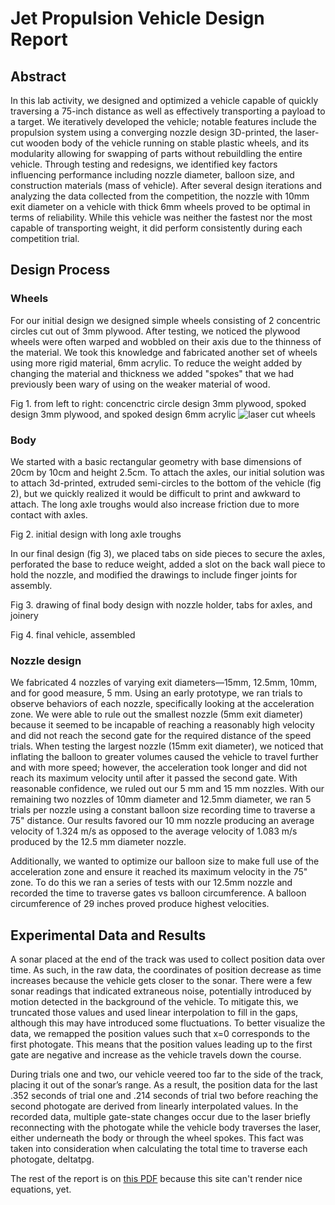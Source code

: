 # Jet Propulsion Vehicle Design Report

## Abstract

In this lab activity, we designed and optimized a vehicle capable of quickly traversing a 75-inch distance as well as effectively transporting a payload to a target. We iteratively developed the vehicle; notable features include the propulsion system using a converging nozzle design 3D-printed, the laser-cut wooden body of the vehicle running on stable plastic wheels, and its modularity allowing for swapping of parts without rebuildling the entire vehicle. Through testing and redesigns, we identified key factors influencing performance including nozzle diameter, balloon size, and construction materials (mass of vehicle). After several design iterations and analyzing the data collected from the competition, the nozzle with 10mm exit diameter on a vehicle with thick 6mm wheels proved to be optimal in terms of reliability. While this vehicle was neither the fastest nor the most capable of transporting weight, it did perform consistently during each competition trial.

## Design Process

### Wheels

For our initial design we designed simple wheels consisting of 2 concentric circles cut out of 3mm plywood. After testing, we noticed the plywood wheels were often warped and wobbled on their axis due to the thinness of the material. We took this knowledge and fabricated another set of wheels using more rigid material, 6mm acrylic. To reduce the weight added by changing the material and thickness we added "spokes" that we had previously been wary of using on the weaker material of wood.

Fig 1. from left to right: concenctric circle design 3mm plywood, spoked design 3mm plywood, and spoked design 6mm acrylic
![laser cut wheels](https://cdn.glitch.global/e9a14532-952f-41d5-a8f2-de28e52b377a/IMG_6227.jpg?v=1713141379396)

### Body

We started with a basic rectangular geometry with base dimensions of 20cm by 10cm and height 2.5cm. To attach the axles, our initial solution was to attach 3d-printed, extruded semi-circles to the bottom of the vehicle (fig 2), but we quickly realized it would be difficult to print and awkward to attach. The long axle troughs would also increase friction due to more contact with axles.

Fig 2. initial design with long axle troughs

In our final design (fig 3), we placed tabs on side pieces to secure the axles, perforated the base to reduce weight, added a slot on the back wall piece to hold the nozzle, and modified the drawings to include finger joints for assembly.

Fig 3. drawing of final body design with nozzle holder, tabs for axles, and joinery

Fig 4. final vehicle, assembled

### Nozzle design

We fabricated 4 nozzles of varying exit diameters—15mm, 12.5mm, 10mm, and for good measure, 5 mm. Using an early prototype, we ran trials to observe behaviors of each nozzle, specifically looking at the acceleration zone. We were able to rule out the smallest nozzle (5mm exit diameter) because it seemed to be incapable of reaching a reasonably high velocity and did not reach the second gate for the required distance of the speed trials. When testing the largest nozzle (15mm exit diameter), we noticed that inflating the balloon to greater volumes caused the vehicle to travel further and with more speed; however, the acceleration took longer and did not reach its maximum velocity until after it passed the second gate. With reasonable confidence, we ruled out our 5 mm and 15 mm nozzles. With our remaining two nozzles of 10mm diameter and 12.5mm diameter, we ran 5 trials per nozzle using a constant balloon size recording time to traverse a 75" distance. Our results favored our 10 mm nozzle producing an average velocity of 1.324 m/s as opposed to the average velocity of 1.083 m/s produced by the 12.5 mm diameter nozzle.

Additionally, we wanted to optimize our balloon size to make full use of the acceleration zone and ensure it reached its maximum velocity in the 75" zone. To do this we ran a series of tests with our 12.5mm nozzle and recorded the time to traverse gates vs balloon circumference. A balloon circumference of 29 inches proved produce highest velocities.

## Experimental Data and Results

A sonar placed at the end of the track was used to collect position data over time. As such, in the raw data, the coordinates of position decrease as time increases because the vehicle gets closer to the sonar. There were a few sonar readings that indicated extraneous noise, potentially introduced by motion detected in the background of the vehicle. To mitigate this, we truncated those values and used linear interpolation to fill in the gaps, although this may have introduced some fluctuations. To better visualize the data, we remapped the position values such that x=0 corresponds to the first photogate. This means that the position values leading up to the first gate are negative and increase as the vehicle travels down the course.

During trials one and two, our vehicle veered too far to the side of the track, placing it out of the sonar’s range. As a result, the position data for the last .352 seconds of trial one and .214 seconds of trial two before reaching the second photogate are derived from linearly interpolated values. In the recorded data, multiple gate-state changes occur due to the laser briefly reconnecting with the photogate while the vehicle body traverses the laser, either underneath the body or through the wheel spokes. This fact was taken into consideration when calculating the total time to traverse each photogate, deltatpg.

The rest of the report is on [this PDF](https://cdn.glitch.global/e9a14532-952f-41d5-a8f2-de28e52b377a/JV%20Experimental%20Data%20and%20results.pdf?v=1716163173414) because this site can't render nice equations, yet.

